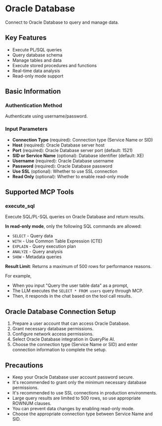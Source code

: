 # Oracle Database

Connect to Oracle Database to query and manage data.

## Key Features
- Execute PL/SQL queries
- Query database schema
- Manage tables and data
- Execute stored procedures and functions
- Real-time data analysis
- Read-only mode support

## Basic Information

### Authentication Method
Authenticate using username/password.

### Input Parameters
- **Connection Type** (required): Connection type (Service Name or SID)
- **Host** (required): Oracle Database server host
- **Port** (required): Oracle Database server port (default: 1521)
- **SID or Service Name** (optional): Database identifier (default: XE)
- **Username** (required): Oracle Database username
- **Password** (required): Oracle Database password
- **Use SSL** (optional): Whether to use SSL connection
- **Read Only** (optional): Whether to enable read-only mode

## Supported MCP Tools

### execute_sql
Execute SQL/PL-SQL queries on Oracle Database and return results.

**In read-only mode**, only the following SQL commands are allowed:
- `SELECT` - Query data
- `WITH` - Use Common Table Expression (CTE)
- `EXPLAIN` - Query execution plan
- `ANALYZE` - Query analysis
- `SHOW` - Metadata queries

**Result Limit**: Returns a maximum of 500 rows for performance reasons.

For example,
- When you input "Query the user table data" as a prompt,
- The LLM executes the `SELECT * FROM users` query through MCP.
- Then, it responds in the chat based on the tool call results.

## Oracle Database Connection Setup
1. Prepare a user account that can access Oracle Database.
2. Grant necessary database permissions.
3. Configure network access permissions.
4. Select Oracle Database integration in QueryPie AI.
5. Choose the connection type (Service Name or SID) and enter connection information to complete the setup.

## Precautions
- Keep your Oracle Database user account password secure.
- It's recommended to grant only the minimum necessary database permissions.
- It's recommended to use SSL connections in production environments.
- Large query results are limited to 500 rows, so use appropriate ROWNUM clauses.
- You can prevent data changes by enabling read-only mode.
- Choose the appropriate connection type between Service Name and SID. 
